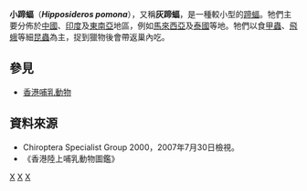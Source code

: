 {{Speciesbox
| genus = Hipposideros
| species = pomona
| status = LR/lc
| status_system = iucn2.3
| authority = Andersen， 1918
| synonyms = }}

'''小蹄蝠'''（'''''Hipposideros pomona'''''），又稱'''灰蹄蝠'''，是一種較小型的[[蹄蝠|蹄蝠]]。牠們主要分佈於[[中國|中國]]、[[印度|印度]]及[[東南亞|東南亞]]地區，例如[[馬來西亞|馬來西亞]]及[[泰國|泰國]]等地。牠們以食[[甲蟲|甲蟲]]、[[飛蛾|飛蛾]]等細[[昆蟲|昆蟲]]為主，捉到獵物後會帶返巢內吃。

==參見==
*[[香港哺乳動物|香港哺乳動物]]

==資料來源==

<div class="references-small">
<references />
* Chiroptera Specialist Group 2000，2007年7月30日檢視。
*《香港陸上哺乳動物圖鑑》
</div>
{{Taxonbar|from=Q1761748}}

[[Category:蹄蝠属|X]]
[[Category:中國哺乳動物|X]]
[[Category:香港動物|X]]


{{bat-stub}}